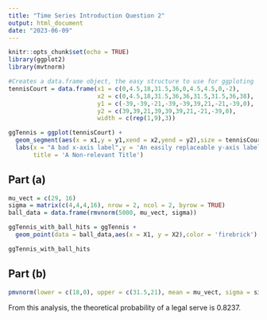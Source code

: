 ```yaml
---
title: "Time Series Introduction Question 2"
output: html_document
date: "2023-06-09"
---
```


```r
knitr::opts_chunk$set(echo = TRUE)
library(ggplot2)
library(mvtnorm)

#Creates a data.frame object, the easy structure to use for ggploting
tennisCourt = data.frame(x1 = c(0,4.5,18,31.5,36,0,4.5,4.5,0,-2),
                         x2 = c(0,4.5,18,31.5,36,36,31.5,31.5,36,38),
                         y1 = c(-39,-39,-21,-39,-39,39,21,-21,-39,0), 
                         y2 = c(39,39,21,39,39,39,21,-21,-39,0),
                         width = c(rep(1,9),3))

ggTennis = ggplot(tennisCourt) + 
  geom_segment(aes(x = x1,y = y1,xend = x2,yend = y2),size = tennisCourt$width) + 
  labs(x = "A bad x-axis label",y = 'An easily replaceable y-axis label',
       title = 'A Non-relevant Title')


```
## Part (a)
```r
mu_vect = c(29, 16)
sigma = matrix(c(4,4,4,16), nrow = 2, ncol = 2, byrow = TRUE)
ball_data = data.frame(rmvnorm(5000, mu_vect, sigma))

ggTennis_with_ball_hits = ggTennis + 
  geom_point(data = ball_data,aes(x = X1, y = X2),color = 'firebrick')

ggTennis_with_ball_hits
```
## Part (b)
```r
pmvnorm(lower = c(18,0), upper = c(31.5,21), mean = mu_vect, sigma = sigma)
```

From this analysis, the theoretical probability of a legal serve is 0.8237.



